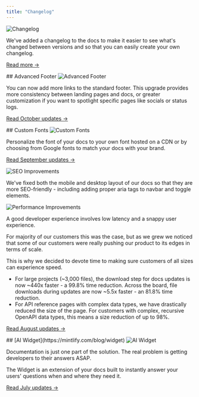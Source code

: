 ```yaml
---
title: "Changelog"
---
```


<Update label="2024-10-23">
  <img src="/images/changelog/changelog.jpg" alt="Changelog" />

  We've added a changelog to the docs to make it easier to see what's changed between versions and so that you can easily create your own changelog.

  [Read more →](/content/components/update)  
</Update>

<Update label="2024-10-16">
  ## Advanced Footer

  <img src="/images/changelog/advanced-footer.gif" alt="Advanced Footer" />
  
  You can now add more links to the standard footer. This upgrade
  provides more consistency between landing pages and docs, or greater customization
  if you want to spotlight specific pages like socials or status logs.

  [Read October updates →](/changelog/2024-10)
</Update>

<Update label="2024-09-20">
  ## Custom Fonts

  <img src="/images/changelog/custom-fonts.jpeg" alt="Custom Fonts" />

  Personalize the font of your docs to your own font hosted on a CDN or by choosing from Google fonts to match your docs with your brand.

  [Read September updates →](/changelog/2024-09)
</Update>

<Update label="2024-09-19">
  <img src="/images/changelog/seo-improvements.jpeg" alt="SEO Improvements" />

  We've fixed  both the mobile and desktop layout of our docs so that they are more SEO-friendly - including adding proper aria tags to navbar and toggle elements.
</Update>

<Update label="2024-09-10">
  <img src="/images/changelog/performance-improvements.png" alt="Performance Improvements" />

  A good developer experience involves low latency and a snappy user experience. 

  For majority of our customers this was the case, but as we grew we noticed that some of our customers were really pushing our product to its edges in terms of scale. 

  This is why we decided to devote time to making sure customers of all sizes can experience speed.

  - For large projects (~3,000 files), the download step for docs updates is now ~440x faster - a 99.8% time reduction. Across the board, file downloads during updates are now ~5.5x faster - an 81.8% time reduction.
  - For API reference pages with complex data types, we have drastically reduced the size of the page. For customers with complex, recursive OpenAPI data types, this means a size reduction of up to 98%.

  [Read August updates →](/changelog/2024-08)
</Update>


<Update label="2024-07-16">
  ## [AI Widget](https://mintlify.com/blog/widget)

  <img src="/images/changelog/widget.png" alt="AI Widget" />

  Documentation is just one part of the solution. The real problem is getting developers to their answers ASAP.

  The Widget is an extension of your docs built to instantly answer your users' questions when and where they need it.

  [Read July updates →](/changelog/2024-07)
</Update>
